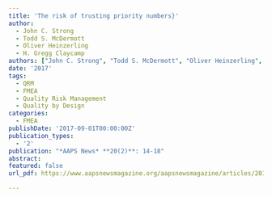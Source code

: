 ```yaml
---
title: 'The risk of trusting priority numbers}'
author:
  - John C. Strong
  - Todd S. McDermott
  - Oliver Heinzerling
  - H. Gregg Claycamp
authors: ["John C. Strong", "Todd S. McDermott", "Oliver Heinzerling",  "H. Gregg Claycamp",]
date: '2017'
tags:
  - QRM
  - FMEA
  - Quality Risk Management
  - Quality by Design
categories:
  - FMEA
publishDate: '2017-09-01T00:00:00Z'
publication_types: 
  - '2'
publication: "*AAPS News* **20(2)**: 14-18"
abstract:    
featured: false
url_pdf: https://www.aapsnewsmagazine.org/aapsnewsmagazine/articles/2017/feb17/cover-story-feb17

---
```

 

